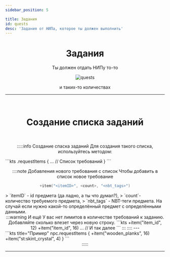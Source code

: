 ```yaml
---
sidebar_position: 5

title: Задания
id: quests
desc: 'Задания от НИПа, которое ты должен выполнить'
---
```


<div align="center">

# Задания

Ты должен отдать НИПу то-то

<link rel="preload" as="image" href="@site/static/img/doc/titles/Quests0.webp" />
<div className="show" id="mask">

![quests](@site/static/img/doc/titles/NpcQuests0.webp)

</div>

и таких-то количествах

---

<br />

# Создание списка заданий

<br />

:::::info Создание спаска заданий
Для создания такого списка, используйтесь методом:
<div align="left">
```kts
<npcID>.requestItems {
  ... // Список требований
}
```
</div>

::::note Добавления нового требования с список
Чтобы добавить в список новое требование
```kts
+item("<itemID>", <count>, "<nbt_tags>")
```
<div align="left">
> `itemID` - id предмета (да ладно, а ты что думал?),  
> `count`- количество требуемого предмета,  
> `nbt_tags` - NBT-теги предмета. На случай если нужно какой-то определённый предмет с определёнными данными.
</div>
:::warning И ещё
У вас нет лимитов в количестве требований к заданию. Добавляйте сколько влезет через новую строку.
```kts
+item("item_id", 12)
+item("item_id", 16)
... // И так далее
```
:::
::::
---
<div align="left">
```kts title="Пример"
npc.requestItems {
  +item("wooden_planks", 16)
  +item("st:skint_crystal", 4)
}
```
</div>
:::::

---

</div>